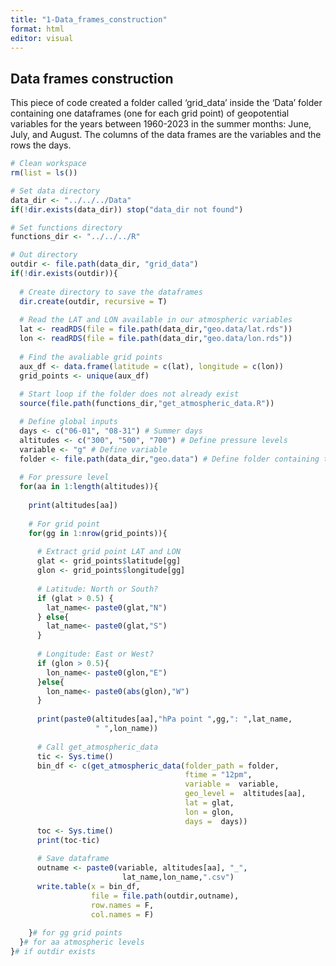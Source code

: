 ```yaml
---
title: "1-Data_frames_construction"
format: html
editor: visual
---
```


## Data frames construction

This piece of code created a folder called 'grid_data' inside the 'Data' folder containing one dataframes (one for each grid point) of geopotential variables for the years between 1960-2023 in the summer months: June, July, and August. The columns of the data frames are the variables and the rows the days.

```r

# Clean workspace
rm(list = ls())

# Set data directory
data_dir <- "../../../Data"
if(!dir.exists(data_dir)) stop("data_dir not found")

# Set functions directory
functions_dir <- "../../../R"

# Out directory
outdir <- file.path(data_dir, "grid_data")
if(!dir.exists(outdir)){
  
  # Create directory to save the dataframes
  dir.create(outdir, recursive = T)
  
  # Read the LAT and LON available in our atmospheric variables
  lat <- readRDS(file = file.path(data_dir,"geo.data/lat.rds"))
  lon <- readRDS(file = file.path(data_dir,"geo.data/lon.rds"))
  
  # Find the avaliable grid points
  aux_df <- data.frame(latitude = c(lat), longitude = c(lon))
  grid_points <- unique(aux_df)
  
  # Start loop if the folder does not already exist
  source(file.path(functions_dir,"get_atmospheric_data.R"))

  # Define global inputs
  days <- c("06-01", "08-31") # Summer days
  altitudes <- c("300", "500", "700") # Define pressure levels
  variable <- "g" # Define variable
  folder <- file.path(data_dir,"geo.data") # Define folder containing the raw data
  
  # For pressure level
  for(aa in 1:length(altitudes)){
    
    print(altitudes[aa])
    
    # For grid point
    for(gg in 1:nrow(grid_points)){
    
      # Extract grid point LAT and LON
      glat <- grid_points$latitude[gg]
      glon <- grid_points$longitude[gg]
      
      # Latitude: North or South?
      if (glat > 0.5) {
        lat_name<- paste0(glat,"N")
      } else{
        lat_name<- paste0(glat,"S")
      }
      
      # Longitude: East or West?
      if (glon > 0.5){
        lon_name<- paste0(glon,"E")
      }else{
        lon_name<- paste0(abs(glon),"W")
      }
    
      print(paste0(altitudes[aa],"hPa point ",gg,": ",lat_name,
                   " ",lon_name))
      
      # Call get_atmospheric_data
      tic <- Sys.time()
      bin_df <- c(get_atmospheric_data(folder_path = folder,
                                       ftime = "12pm",
                                       variable =  variable,
                                       geo_level =  altitudes[aa],
                                       lat = glat,
                                       lon = glon,
                                       days =  days))
      toc <- Sys.time()
      print(toc-tic)
    
      # Save dataframe
      outname <- paste0(variable, altitudes[aa], "_",
                         lat_name,lon_name,".csv")
      write.table(x = bin_df,
                  file = file.path(outdir,outname),
                  row.names = F,
                  col.names = F)
  
    }# for gg grid points
  }# for aa atmospheric levels
}# if outdir exists

```
